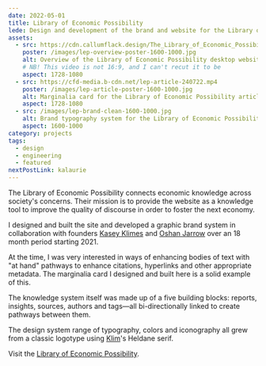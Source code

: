 ```yaml
---
date: 2022-05-01
title: Library of Economic Possibility
lede: Design and development of the brand and website for the Library of Economic Possibility. Built in collaboration with founders Kasey Klimes and Oshan Jarrow.
assets:
  - src: https://cdn.callumflack.design/The_Library_of_Economic_Possibility_home_page_4_November_2022.mp4
    poster: /images/lep-overview-poster-1600-1000.jpg
    alt: Overview of the Library of Economic Possibility desktop website.
    # NB! This video is not 16:9, and I can't recut it to be
    aspect: 1728-1080
  - src: https://cfd-media.b-cdn.net/lep-article-240722.mp4
    poster: /images/lep-article-poster-1600-1000.jpg
    alt: Marginalia card for the Library of Economic Possibility articles.
    aspect: 1728-1080
  - src: /images/lep-brand-clean-1600-1000.jpg
    alt: Brand typography system for the Library of Economic Possibility.
    aspect: 1600-1000
category: projects
tags:
  - design
  - engineering
  - featured
nextPostLink: kalaurie
---
```


<MediaDialogVideo
  showBorder
  aspect="2074-1440"
  src="https://cdn.callumflack.design/The_Library_of_Economic_Possibility_home_page_4_November_2022.mp4"
  poster="/images/lep-overview-poster-1600-1000.jpg"
  alt="Overview of the Library of Economic Possibility desktop website."
/>

The Library of Economic Possibility connects economic knowledge across society's concerns. Their mission is to provide the website as a knowledge tool to improve the quality of discourse in order to foster the next economy.

I designed and built the site and developed a graphic brand system in collaboration with founders [Kasey Klimes](https://www.kaseyklimes.com/) and [Oshan Jarrow](https://www.musingmind.org/) over an 18 month period starting 2021.

At the time, I was very interested in ways of enhancing bodies of text with "at hand" pathways to enhance citations, hyperlinks and other appropriate metadata. The marginalia card I designed and built here is a solid example of this.

<MediaDialogVideo
  showBorder
  aspect="1728-1080"
  src="https://cfd-media.b-cdn.net/lep-article-240722.mp4"
  poster="/images/lep-article-poster-1600-1000.jpg"
  alt="Marginalia card for the Library of Economic Possibility articles."
/>

The knowledge system itself was made up of a five building blocks: reports, insights, sources, authors and tags—all bi-directionally linked to create pathways between them.

<MediaDialogVideo
  showBorder
  aspect="1728-1080"
  src="https://cfd-media.b-cdn.net/lep-knowledge-system.mp4"
  poster="/images/lep-knowledge-system-poster-1600-1000.jpg"
  alt="Bi-directional knowledge system for the Library of Economic Possibility."
  caption="Bi-directional knowledge system for the Library of Economic Possibility."
/>

The design system range of typography, colors and iconography all grew from a classic logotype using [Klim](https://klim.co.nz/)'s Heldane serif.

<MediaDialogImage
  showBorder
  src="/images/lep-brand-clean-1600-1000.jpg"
  alt="Brand typography system for the Library of Economic Possibility."
  aspect="1600-1000"
  height={1000}
  width={1600}
  caption="Brand typography system for the Library of Economic Possibility."
/>

Visit the [Library of Economic Possibility](https://www.economicpossibility.org/).
